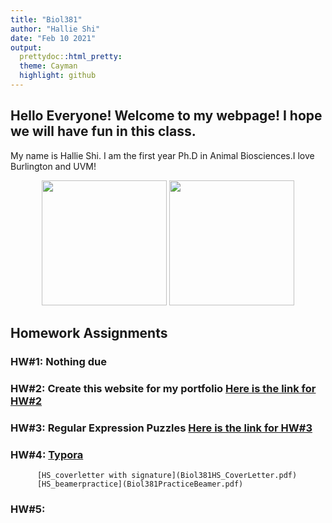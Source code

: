 ```yaml
---
title: "Biol381"
author: "Hallie Shi"
date: "Feb 10 2021"
output: 
  prettydoc::html_pretty:
  theme: Cayman
  highlight: github
---
```

## Hello Everyone! Welcome to my webpage! I hope we will have fun in this class.

My name is Hallie Shi. I am the first year Ph.D in Animal Biosciences.I love Burlington and UVM!

<p align="center">
<img src="Burlington.jpg" width = "200" height ="200" />     <img src="Galaxy.jpeg" width = "200" height ="200" />
<p align="center">

## Homework Assignments

### HW#1: Nothing due
### HW#2: Create this website for my portfolio [Here is the link for HW#2](Feb10_HW2.html)

### HW#3: Regular Expression Puzzles [Here is the link for HW#3](HW_3RegularExpression.html)

### HW#4: [Typora](HW#4_Typora.html)   
          [HS_coverletter with signature](Biol381HS_CoverLetter.pdf)   
          [HS_beamerpractice](Biol381PracticeBeamer.pdf)

### HW#5:


